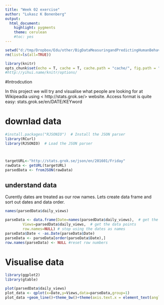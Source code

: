 ```yaml
---
title: "Week 02 exercise"
author: "Lukasz K Bonenberg"
output:
  html_document:
    highlight: pygments
    theme: cerulean
    #toc: yes
---
```


```r
setwd("d:/tmp/Dropbox/Edu/other/BigDataMeasuringandPredictingHumanBehaviour/")
rm(list=ls(all=TRUE))

library(knitr)
opts_chunk$set(echo = T, cache = T, cache.path = "cache/", fig.path = "figure/", warning = FALSE,error=FALSE,message=F,strip.white=T)
#http://yihui.name/knitr/options/
```


#<a name="intro">Introdcution</a> 

In this project we will try and visualise what people are looking for at Wikipeadia using < http://stats.grok.se/> website. 
Access format is quite easy: stats.grok.se/en/DATE/KEYword 

# downlad data

```r
#install.packages("RJSONIO")  # Install the JSON parser
library(RCurl)
library(RJSONIO)  # Load the JSON parser



targetURL<-"http://stats.grok.se/json/en/201601/Friday"
rawData <- getURL(targetURL)
parsedData <- fromJSON(rawData)

```

## understand data

Curently dates are treated as our row names. Lets create data frame and sort out dates and data order.

```r
names(parsedData$daily_views)

parseData <- data.frame(Date=names(parsedData$daily_views),  # get the names
        Views=parsedData$daily_views,  # get the data points
        row.names=NULL) # stop using the dates as names
parseData$Date < -as.Date(parseData$Date)
parseData <- parseData[order(parseData$Date),]
row.names(parseData) <- NULL #reset row numbers

```



# Visualise data

```r
library(ggplot2)
library(gtable)

plot(parsedData$daily_views)
plot_data <- qplot(x=Date,y=Views,data=parseData,group=1)
plot_data +geom_line()+theme_bw()+theme(axis.text.x = element_text(angle = 90, hjust = 1))


```

